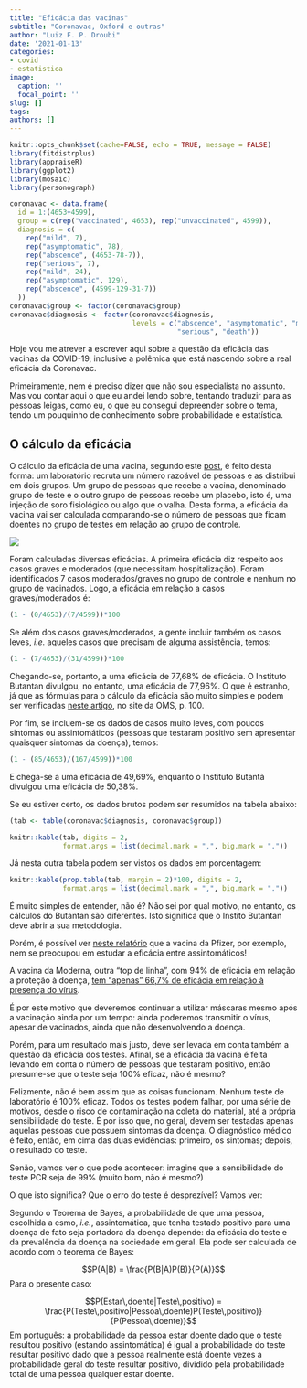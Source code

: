 ```yaml
---
title: "Eficácia das vacinas"
subtitle: "Coronavac, Oxford e outras"
author: "Luiz F. P. Droubi"
date: '2021-01-13'
categories:
- covid
- estatistica
image:
  caption: ''
  focal_point: ''
slug: []
tags: 
authors: []
---
```


```r
knitr::opts_chunk$set(cache=FALSE, echo = TRUE, message = FALSE)
library(fitdistrplus)
library(appraiseR)
library(ggplot2)
library(mosaic)
library(personograph)
```

```r
coronavac <- data.frame(
  id = 1:(4653+4599),
  group = c(rep("vaccinated", 4653), rep("unvaccinated", 4599)),
  diagnosis = c(
    rep("mild", 7),
    rep("asymptomatic", 78),
    rep("abscence", (4653-78-7)),
    rep("serious", 7),
    rep("mild", 24),
    rep("asymptomatic", 129),
    rep("abscence", (4599-129-31-7))
  ))
coronavac$group <- factor(coronavac$group)
coronavac$diagnosis <- factor(coronavac$diagnosis, 
                              levels = c("abscence", "asymptomatic", "mild", 
                                         "serious", "death"))
```

Hoje vou me atrever a escrever aqui sobre a questão da eficácia das vacinas da 
COVID-19, inclusive a polêmica que está nascendo sobre a real eficácia da
Coronavac.

Primeiramente, nem é preciso dizer que não sou especialista no assunto. Mas vou
contar aqui o que eu andei lendo sobre, tentando traduzir para as pessoas leigas,
como eu, o que eu consegui depreender sobre o tema, tendo um pouquinho de 
conhecimento sobre probabilidade e estatística.

## O cálculo da eficácia

O cálculo da eficácia de uma vacina, segundo este [post](https://www.r-bloggers.com/2020/12/covid-19-vaccine-95-effective-it-doesnt-mean-what-you-think-it-means/),
é feito desta forma: um laboratório recruta um número razoável de pessoas e as 
distribui em dois grupos. Um grupo de pessoas que recebe a vacina, denominado 
grupo de teste e o outro grupo de pessoas recebe um placebo, isto é, uma injeção 
de soro fisiológico ou algo que o valha. Desta forma, a eficácia da vacina vai 
ser calculada comparando-se o número de pessoas que ficam doentes no grupo de 
testes em relação ao grupo de controle.

![](https://super.abril.com.br/wp-content/uploads/2021/01/Screen-Shot-2021-01-12-at-6.30.12-PM.png)

Foram calculadas diversas eficácias. A primeira eficácia diz respeito aos  
casos graves e moderados (que necessitam hospitalização). Foram identificados
7 casos moderados/graves no grupo de controle e nenhum no grupo de vacinados.
Logo, a eficácia em relação a casos graves/moderados é:

```r
(1 - (0/4653)/(7/4599))*100
```

Se além dos casos graves/moderados, a gente incluir também os casos leves, *i.e.*
aqueles casos que precisam de alguma assistência, temos:

```r
(1 - (7/4653)/(31/4599))*100
```

Chegando-se, portanto, a uma eficácia de 77,68% de eficácia. O Instituto 
Butantan divulgou, no entanto, uma eficácia de 77,96%. O que é estranho, 
já que as fórmulas para o cálculo da eficácia são muito simples e podem ser
verificadas [neste artigo](https://apps.who.int/iris/bitstream/handle/10665/264550/PMC2491112.pdf), no site da OMS, p. 100. 

Por fim, se incluem-se os dados de casos muito leves, com poucos sintomas ou 
assintomáticos (pessoas que testaram positivo sem apresentar quaisquer sintomas
da doença), temos:

```r
(1 - (85/4653)/(167/4599))*100
```

E chega-se a uma eficácia de 49,69%, enquanto o Instituto Butantã divulgou uma
eficácia de 50,38%.

Se eu estiver certo, os dados brutos podem ser resumidos na tabela abaixo:

```r
(tab <- table(coronavac$diagnosis, coronavac$group))
```

```r
knitr::kable(tab, digits = 2, 
             format.args = list(decimal.mark = ",", big.mark = "."))
```

Já nesta outra tabela podem ser vistos os dados em porcentagem:

```r
knitr::kable(prop.table(tab, margin = 2)*100, digits = 2, 
             format.args = list(decimal.mark = ",", big.mark = "."))
```

É muito simples de entender, não é? Não sei por qual motivo, no entanto, os 
cálculos do Butantan são diferentes. Isto significa que o Instito Butantan deve
abrir a sua metodologia.

Porém, é possível ver [neste relatório](https://www.cdc.gov/vaccines/acip/recs/grade/covid-19-pfizer-biontech-vaccine.html) que a vacina da Pfizer, por exemplo, nem se
preocupou em estudar a eficácia entre assintomáticos!

A vacina da Moderna, outra "top de linha", com 94% de eficácia em relação a
proteção à doença, [tem "apenas" 66,7% de eficácia em relação à presença do
vírus](https://healthpolicy-watch.news/vaccines-reduce-asymptomatic-transmission/).

É por este motivo que deveremos continuar a utilizar máscaras mesmo após a 
vacinação ainda por um tempo: ainda poderemos transmitir o vírus, apesar de 
vacinados, ainda que não desenvolvendo a doença.

Porém, para um resultado mais justo, deve ser levada em conta também a questão 
da eficácia dos testes. Afinal, se a eficácia da vacina é feita levando em 
conta o número de pessoas que testaram positivo, então presume-se que o teste
seja 100% eficaz, não é mesmo? 

Felizmente, não é bem assim que as coisas funcionam. Nenhum teste de laboratório
é 100% eficaz. Todos os testes podem falhar, por uma série de motivos, desde
o risco de contaminação na coleta do material, até a própria sensibilidade do
teste. É por isso que, no geral, devem ser testadas apenas aquelas pessoas que
possuem sintomas da doença. O diagnóstico médico é feito, então, em cima das 
duas evidências: primeiro, os sintomas; depois, o resultado do teste.

Senão, vamos ver o que pode acontecer: imagine que a sensibilidade do teste PCR
seja de 99% (muito bom, não é mesmo?)

O que isto significa? Que o erro do teste é desprezível? Vamos ver:

Segundo o Teorema de Bayes, a probabilidade de que uma pessoa, escolhida a esmo,
*i.e.*, assintomática, que tenha testado positivo para uma doença de fato seja
portadora da doença depende: da eficácia do teste e da prevalência da doença na
sociedade em geral. Ela pode ser calculada de acordo com o teorema de Bayes:

$$P(A|B) = \frac{P(B|A)P(B)}{P(A)}$$
Para o presente caso:

$$P(Estar\,doente|Teste\,positivo) = \frac{P(Teste\,positivo|Pessoa\,doente)P(Teste\,positivo)}{P(Pessoa\,doente)}$$
Em português: a probabilidade da pessoa estar doente dado que o teste resultou
positivo (estando assintomática) é igual a probabilidade do teste resultar
positivo dado que a pessoa realmente está doente vezes a probabilidade geral do
teste resultar positivo, dividido pela probabilidade total de uma pessoa
qualquer estar doente.







